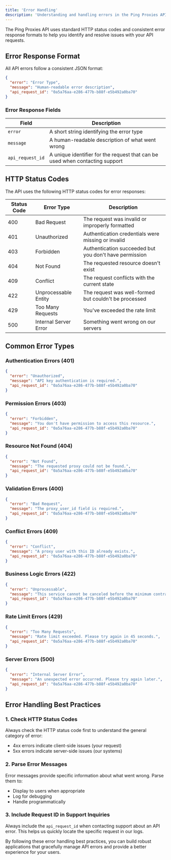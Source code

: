 ```yaml
---
title: 'Error Handling'
description: 'Understanding and handling errors in the Ping Proxies API'
---
```


The Ping Proxies API uses standard HTTP status codes and consistent error response formats to help you identify and resolve issues with your API requests.

## Error Response Format

All API errors follow a consistent JSON format:

```json
{
  "error": "Error Type",
  "message": "Human-readable error description",
  "api_request_id": "0a5a76aa-e286-477b-b88f-e5b492a0ba70"
}
```

### Error Response Fields

| Field | Description |
|-------|-------------|
| `error` | A short string identifying the error type |
| `message` | A human-readable description of what went wrong |
| `api_request_id` | A unique identifier for the request that can be used when contacting support |

## HTTP Status Codes

The API uses the following HTTP status codes for error responses:

| Status Code | Error Type | Description |
|-------------|------------|-------------|
| 400 | Bad Request | The request was invalid or improperly formatted |
| 401 | Unauthorized | Authentication credentials were missing or invalid |
| 403 | Forbidden | Authentication succeeded but you don't have permission |
| 404 | Not Found | The requested resource doesn't exist |
| 409 | Conflict | The request conflicts with the current state |
| 422 | Unprocessable Entity | The request was well-formed but couldn't be processed |
| 429 | Too Many Requests | You've exceeded the rate limit |
| 500 | Internal Server Error | Something went wrong on our servers |

## Common Error Types

### Authentication Errors (401)

```json
{
  "error": "Unauthorized",
  "message": "API key authentication is required.",
  "api_request_id": "0a5a76aa-e286-477b-b88f-e5b492a0ba70"
}
```

### Permission Errors (403)

```json
{
  "error": "Forbidden",
  "message": "You don't have permission to access this resource.",
  "api_request_id": "0a5a76aa-e286-477b-b88f-e5b492a0ba70"
}
```

### Resource Not Found (404)

```json
{
  "error": "Not Found",
  "message": "The requested proxy could not be found.",
  "api_request_id": "0a5a76aa-e286-477b-b88f-e5b492a0ba70"
}
```

### Validation Errors (400)

```json
{
  "error": "Bad Request",
  "message": "The proxy_user_id field is required.",
  "api_request_id": "0a5a76aa-e286-477b-b88f-e5b492a0ba70"
}
```

### Conflict Errors (409)

```json
{
  "error": "Conflict",
  "message": "A proxy user with this ID already exists.",
  "api_request_id": "0a5a76aa-e286-477b-b88f-e5b492a0ba70"
}
```

### Business Logic Errors (422)

```json
{
  "error": "Unprocessable",
  "message": "This service cannot be canceled before the minimum contract period.",
  "api_request_id": "0a5a76aa-e286-477b-b88f-e5b492a0ba70"
}
```

### Rate Limit Errors (429)

```json
{
  "error": "Too Many Requests",
  "message": "Rate limit exceeded. Please try again in 45 seconds.",
  "api_request_id": "0a5a76aa-e286-477b-b88f-e5b492a0ba70"
}
```

### Server Errors (500)

```json
{
  "error": "Internal Server Error",
  "message": "An unexpected error occurred. Please try again later.",
  "api_request_id": "0a5a76aa-e286-477b-b88f-e5b492a0ba70"
}
```

## Error Handling Best Practices

### 1. Check HTTP Status Codes

Always check the HTTP status code first to understand the general category of error:
- 4xx errors indicate client-side issues (your request)
- 5xx errors indicate server-side issues (our systems)

### 2. Parse Error Messages

Error messages provide specific information about what went wrong. Parse them to:
- Display to users when appropriate
- Log for debugging
- Handle programmatically

### 3. Include Request ID in Support Inquiries

Always include the `api_request_id` when contacting support about an API error. This helps us quickly locate the specific request in our logs.

By following these error handling best practices, you can build robust applications that gracefully manage API errors and provide a better experience for your users.